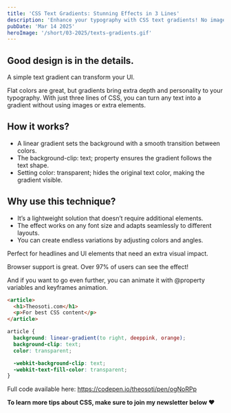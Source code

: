 ```yaml
---
title: 'CSS Text Gradients: Stunning Effects in 3 Lines'
description: 'Enhance your typography with CSS text gradients! No images, no extra elements—just pure CSS magic for bold, eye-catching UI design.'
pubDate: 'Mar 14 2025'
heroImage: '/short/03-2025/texts-gradients.gif'
---
```



<Picture
  src="/short/03-2025/texts-gradients.gif"
  alt="CSS Text Gradients"
  width="400"
  height="600"
  style="margin: 2em auto 1em auto; display: block; border: 4px solid var(--border)"
/>

## Good design is in the details.

A simple text gradient can transform your UI.

Flat colors are great, but gradients bring extra depth and personality to your typography.
With just three lines of CSS, you can turn any text into a gradient without using images or extra elements.

## How it works?

- A linear gradient sets the background with a smooth transition between colors.
- The background-clip: text; property ensures the gradient follows the text shape.
- Setting color: transparent; hides the original text color, making the gradient visible.

## Why use this technique?

- It’s a lightweight solution that doesn’t require additional elements.
- The effect works on any font size and adapts seamlessly to different layouts.
- You can create endless variations by adjusting colors and angles.

Perfect for headlines and UI elements that need an extra visual impact.

Browser support is great.
Over 97% of users can see the effect!

And if you want to go even further, you can animate it with @property variables and keyframes animation.

```html
<article>
  <h1>Theosoti.com</h1>
  <p>For best CSS content</p>
</article>
```

```css
article {
  background: linear-gradient(to right, deeppink, orange);
  background-clip: text;
  color: transparent;

  -webkit-background-clip: text;
  -webkit-text-fill-color: transparent;
}
```

Full code available here: https://codepen.io/theosoti/pen/ogNoRPp

**To learn more tips about CSS, make sure to join my newsletter below ❤️**
